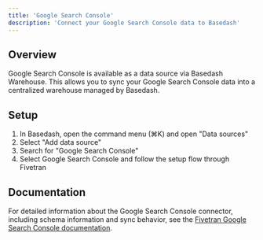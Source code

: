 ```yaml
---
title: 'Google Search Console'
description: 'Connect your Google Search Console data to Basedash'
---
```


## Overview

Google Search Console is available as a data source via Basedash Warehouse. This allows you to sync your Google Search Console data into a centralized warehouse managed by Basedash.

## Setup

1. In Basedash, open the command menu (⌘K) and open "Data sources"
2. Select "Add data source"
3. Search for "Google Search Console"
4. Select Google Search Console and follow the setup flow through Fivetran

## Documentation

For detailed information about the Google Search Console connector, including schema information and sync behavior, see the [Fivetran Google Search Console documentation](https://fivetran.com/docs/connectors/applications/google-search-console).
